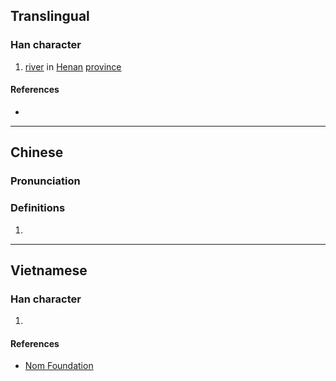 {{character info/new}}
==Translingual==

===Han character===
{{Han char|rn=85|rad=水|as=05|sn=8|four=37120|canj=EPR|ids=⿰氵句}}

# [[river]] in [[Henan]] [[province]]

====References====
* {{Han ref|kx=0615.040|dkj=17266|dj=1009.030|hdz=31591.010|uh=6CC3|ud=27843|bh=CCFB|bd=52475}}

----

==Chinese==
{{zh-forms|alt=沟}}

===Pronunciation===
{{zh-pron
|m=jū
|c=keoi1,gau1
|mc=
|oc=
|ma=
|cat=pn
}}

===Definitions===
{{zh-hanzi}}

# {{rfdef|lang=zh}}

----

==Vietnamese==

===Han character===
{{vi-readings|rs=水05| hanviet = câu}}

# {{defn|lang=vi|sort=水05}}

====References====
*[http://nomfoundation.org/common/nom_details.php?codepoint=6cc3 Nom Foundation]